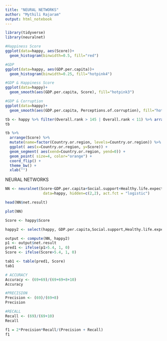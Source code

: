 ```yaml
---
title: "NEURAL NETWORKS"
author: "Mythili Rajaram"
output: html_notebook
---
```


```r
library(tidyverse) 
library(neuralnet)
```


```r
#Happiness Score
ggplot(data=happy, aes(Score))+
  geom_histogram(binwidth=0.5, fill="red")
```


```r
#GDP
ggplot(data=happy, aes(GDP.per.capita))+
  geom_histogram(binwidth=0.25, fill="hotpink4")
```
```r
#GDP & Happiness Score
ggplot(data=happy)+
  geom_smooth(aes(GDP.per.capita, Score), fill="hotpink3")
```

```r
#GDP & Corruption
ggplot(data=happy)+
  geom_smooth(aes(GDP.per.capita, Perceptions.of.corruption), fill="hotpink3")
```
```r
tb <- happy %>% filter(Overall.rank > 145 | Overall.rank < 11) %>% arrange(Overall.rank)
tb
```
```r
tb %>%
  arrange(Score) %>%  
  mutate(name=factor(Country.or.region, levels=Country.or.region)) %>%   
  ggplot( aes(x=Country.or.region, y=Score)) +
  geom_segment( aes(xend=Country.or.region, yend=0)) +
  geom_point( size=4, color="orange") +
  coord_flip() +
  theme_bw() +
  xlab("")
```

NEURAL NETWORKS

```r
NN <- neuralnet(Score~GDP.per.capita+Social.support+Healthy.life.expectancy+Freedom.to.make.life.choices,
                 data=happy, hidden=c(2,2), act.fct = "logistic")
```

```r
head(NN$net.result)
```
```r
plot(NN)
```
```r
Score <- happy$Score

happy2 <- select(happy, GDP.per.capita,Social.support,Healthy.life.expectancy,Freedom.to.make.life.choices)

output <- compute(NN, happy2)
p1 <- output$net.result
pred1 <- ifelse(p1>5.4, 1, 0)
Score <- ifelse(Score>5.4, 1, 0)

tab1 <- table(pred1, Score)
tab1


```

```r
# ACCURACY
Accuracy <- (69+69)/(69+69+8+10)
Accuracy
```
```r
#PRECISION
Precision <- (69)/(69+8)
Precision
```

```r
#RECALL
Recall <- (69)/(69+10)
Recall
```
```r
f1 = 2*Precision*Recall/(Precision + Recall)
f1
```

